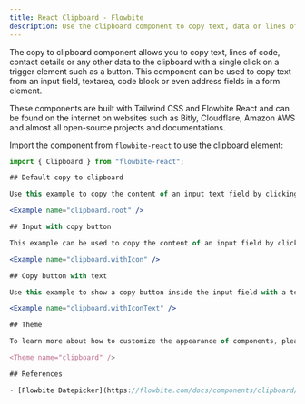 ```yaml
---
title: React Clipboard - Flowbite
description: Use the clipboard component to copy text, data or lines of code to the clipboard with a single click based on various styles and examples coded with Tailwind CSS and Flowbite
---
```


The copy to clipboard component allows you to copy text, lines of code, contact details or any other data to the clipboard with a single click on a trigger element such as a button. This component can be used to copy text from an input field, textarea, code block or even address fields in a form element.

These components are built with Tailwind CSS and Flowbite React and can be found on the internet on websites such as Bitly, Cloudflare, Amazon AWS and almost all open-source projects and documentations.

Import the component from `flowbite-react` to use the clipboard element:

```jsx
import { Clipboard } from "flowbite-react";

## Default copy to clipboard

Use this example to copy the content of an input text field by clicking on a button and update the button text.

<Example name="clipboard.root" />

## Input with copy button

This example can be used to copy the content of an input field by clicking on a button with an icon positioned inside the form element and also show a tooltip with a message when the text has been copied.

<Example name="clipboard.withIcon" />

## Copy button with text

Use this example to show a copy button inside the input field with a text label and icon that updates to a success state when the text has been copied.

<Example name="clipboard.withIconText" />

## Theme

To learn more about how to customize the appearance of components, please see the [Theme docs](/docs/customize/theme).

<Theme name="clipboard" />

## References

- [Flowbite Datepicker](https://flowbite.com/docs/components/clipboard/)
```

